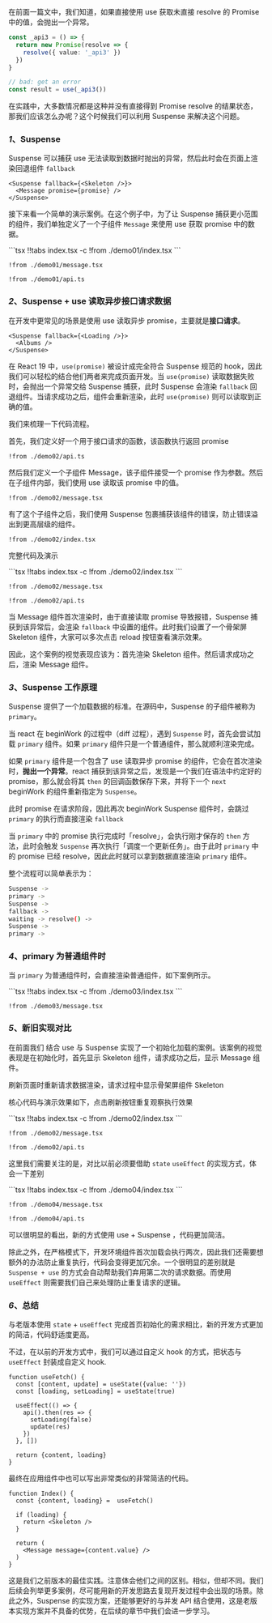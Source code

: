 


在前面一篇文中，我们知道，如果直接使用 use 获取未直接 resolve 的 Promise 中的值，会抛出一个异常。

```ts
const _api3 = () => {
  return new Promise(resolve => {
    resolve({ value: '_api3' })
  })
}

// bad: get an error
const result = use(_api3())
```

在实践中，大多数情况都是这种并没有直接得到 Promise resolve 的结果状态，那我们应该怎么办呢？这个时候我们可以利用 Suspense 来解决这个问题。

### *1*、**Suspense**

Suspense 可以捕获 use 无法读取到数据时抛出的异常，然后此时会在页面上渲染回退组件 `fallback`

```tsx
<Suspense fallback={<Skeleton />}>
  <Message promise={promise} />
</Suspense>
```

接下来看一个简单的演示案例。在这个例子中，为了让 Suspense 捕获更小范围的组件，我们单独定义了一个子组件 `Message` 来使用 use 获取 promise 中的数据。


<Demo01 />
<CodeTabs>
```tsx !!tabs index.tsx -c
!from ./demo01/index.tsx
```

```tsx !!tabs message.tsx -c
!from ./demo01/message.tsx
```

```tsx !!tabs api.ts -c
!from ./demo01/api.ts
```
</CodeTabs>


### *2*、**Suspense + use 读取异步接口请求数据**

在开发中更常见的场景是使用 use 读取异步 promise，主要就是**接口请求**。

```tsx
<Suspense fallback={<Loading />}>
  <Albums />
</Suspense>
```

在 React 19 中，`use(promise)` 被设计成完全符合 Suspense 规范的 hook，因此我们可以轻松的结合他们两者来完成页面开发。当 `use(promise)` 读取数据失败时，会抛出一个异常交给 Suspense 捕获，此时 Suspense 会渲染 `fallback` 回退组件。当请求成功之后，组件会重新渲染，此时 `use(promise)` 则可以读取到正确的值。

我们来梳理一下代码流程。

首先，我们定义好一个用于接口请求的函数，该函数执行返回 promise

```tsx api.ts -c
!from ./demo02/api.ts
```

然后我们定义一个子组件 Message，该子组件接受一个 promise 作为参数。然后在子组件内部，我们使用 use 读取该 promise 中的值。

```tsx message.tsx -c
!from ./demo02/message.tsx
```

有了这个子组件之后，我们使用 Suspense 包裹捕获该组件的错误，防止错误溢出到更高层级的组件。

```tsx index.tsx -c
!from ./demo02/index.tsx
```

完整代码及演示

<Demo02 />
<CodeTabs>
```tsx !!tabs index.tsx -c
!from ./demo02/index.tsx
```

```tsx !!tabs message.tsx -c
!from ./demo02/message.tsx
```

```tsx !!tabs api.ts -c
!from ./demo02/api.ts
```
</CodeTabs>

当 Message 组件首次渲染时，由于直接读取 promise 导致报错，Suspense 捕获到该异常后，会渲染 `fallback` 中设置的组件。此时我们设置了一个骨架屏 Skeleton 组件，大家可以多次点击 reload 按钮查看演示效果。

因此，这个案例的视觉表现应该为：首先渲染 Skeleton 组件。然后请求成功之后，渲染 Message 组件。


### *3*、**Suspense 工作原理**

Suspense 提供了一个加载数据的标准。在源码中，Suspense 的子组件被称为 `primary`。

当 react 在 beginWork 的过程中（diff 过程），遇到 `Suspense` 时，首先会尝试加载 `primary` 组件。如果 `primary` 组件只是一个普通组件，那么就顺利渲染完成。

如果 `primary` 组件是一个包含了 use 读取异步 promise 的组件，它会在首次渲染时，**抛出一个异常**。react 捕获到该异常之后，发现是一个我们在语法中约定好的 promise，那么就会将其 `then` 的回调函数保存下来，并将下一个 `next` beginWork 的组件重新指定为 `Suspense`。

此时 promise 在请求阶段，因此再次 beginWork Suspense 组件时，会跳过 `primary` 的执行而直接渲染 `fallback`

当 `primary` 中的 promise 执行完成时「resolve」，会执行刚才保存的 `then` 方法，此时会触发 `Suspense` 再次执行「调度一个更新任务」。由于此时 `primary` 中的 promise 已经 resolve，因此此时就可以拿到数据直接渲染 `primary` 组件。

 整个流程可以简单表示为：
```bash
Suspense ->
primary ->
Suspense ->
fallback ->
waiting -> resolve() ->
Suspense ->
primary ->
```


### *4*、**primary 为普通组件时**

当 `primary` 为普通组件时，会直接渲染普通组件，如下案例所示。

<Demo03 />
<CodeTabs>
```tsx !!tabs index.tsx -c
!from ./demo03/index.tsx
```

```tsx !!tabs message.tsx -c
!from ./demo03/message.tsx
```
</CodeTabs>




### *5*、**新旧实现对比**

在前面我们 结合 use 与 Suspense 实现了一个初始化加载的案例。该案例的视觉表现是在初始化时，首先显示 Skeleton 组件，请求成功之后，显示 Message 组件。

刷新页面时重新请求数据渲染，请求过程中显示骨架屏组件 Skeleton

核心代码与演示效果如下，点击刷新按钮重复观察执行效果

<Demo02 />
<CodeTabs>
```tsx !!tabs index.tsx -c
!from ./demo02/index.tsx
```

```tsx !!tabs message.tsx -c
!from ./demo02/message.tsx
```

```tsx !!tabs api.ts -c
!from ./demo02/api.ts
```
</CodeTabs>

这里我们需要关注的是，对比以前必须要借助 `state` `useEffect` 的实现方式，体会一下差别

<Demo04 />
<CodeTabs>
```tsx !!tabs index.tsx -c
!from ./demo04/index.tsx
```

```tsx !!tabs message.tsx -c
!from ./demo04/message.tsx
```

```tsx !!tabs api.ts -c
!from ./demo04/api.ts
```
</CodeTabs>

可以很明显的看出，新的方式使用 use + Suspense ，代码更加简洁。

除此之外，在严格模式下，开发环境组件首次加载会执行两次，因此我们还需要想额外的办法防止重复执行，代码会变得更加冗余。一个很明显的差别就是 `Suspense + use` 的方式会自动帮助我们弃用第二次的请求数据。而使用 `useEffect` 则需要我们自己来处理防止重复请求的逻辑。


### *6*、**总结**

与老版本使用 `state` + `useEffect` 完成首页初始化的需求相比，新的开发方式更加的简洁，代码舒适度更高。

不过，在以前的开发方式中，我们可以通过自定义 hook 的方式，把状态与 `useEffect` 封装成自定义 hook.

```tsx useFetch.ts -c
function useFetch() {
  const [content, update] = useState({value: ''})
  const [loading, setLoading] = useState(true)

  useEffect(() => {
    api().then(res => {
      setLoading(false)
      update(res)
    })
  }, [])

  return {content, loading}
}
```

最终在应用组件中也可以写出非常类似的非常简洁的代码。

```tsx index.tsx -c
function Index() {
  const {content, loading} =  useFetch()

  if (loading) {
    return <Skeleton />
  }

  return (
    <Message message={content.value} />
  )
}
```

这是我们之前版本的最佳实践。注意体会他们之间的区别。相似，但却不同。我们后续会列举更多案例，尽可能用新的开发思路去复现开发过程中会出现的场景。除此之外，Suspense 的实现方案，还能够更好的与并发 API 结合使用，这是老版本实现方案并不具备的优势，在后续的章节中我们会进一步学习。

